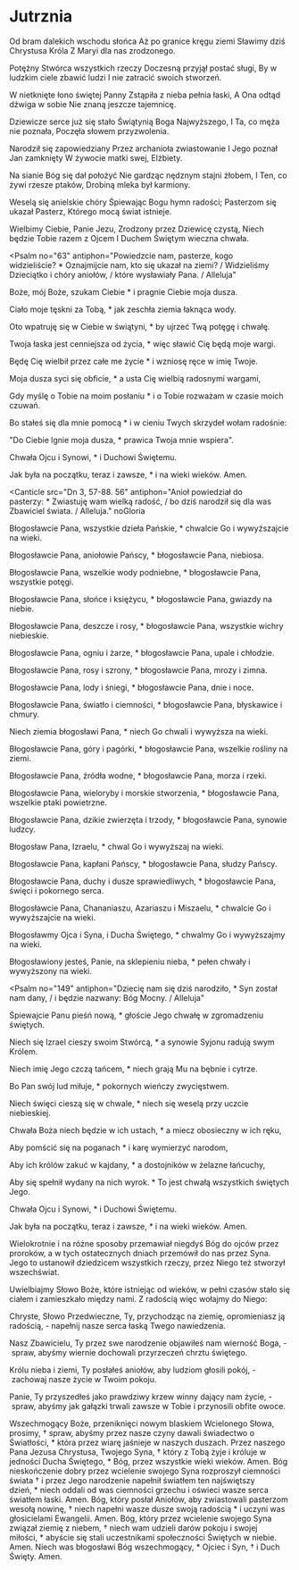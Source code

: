# Jutrznia

<Opening />

<Hymn>

Od bram dalekich wschodu słońca
Aż po granice kręgu ziemi
Sławimy dziś Chrystusa Króla
Z Maryi dla nas zrodzonego.

Potężny Stwórca wszystkich rzeczy
Doczesną przyjął postać sługi,
By w ludzkim ciele zbawić ludzi
I nie zatracić swoich stworzeń.

W nietknięte łono świętej Panny
Zstąpiła z nieba pełnia łaski,
A Ona odtąd dźwiga w sobie
Nie znaną jeszcze tajemnicę.

Dziewicze serce już się stało
Świątynią Boga Najwyższego,
I Ta, co męża nie poznała,
Poczęła słowem przyzwolenia.

Narodził się zapowiedziany
Przez archanioła zwiastowanie
I Jego poznał Jan zamknięty
W żywocie matki swej, Elżbiety.

Na sianie Bóg się dał położyć
Nie gardząc nędznym stajni żłobem,
I Ten, co żywi rzesze ptaków,
Drobiną mleka był karmiony.

Weselą się anielskie chóry
Śpiewając Bogu hymn radości;
Pasterzom się ukazał Pasterz,
Którego mocą świat istnieje.

Wielbimy Ciebie, Panie Jezu,
Zrodzony przez Dziewicę czystą,
Niech będzie Tobie razem z Ojcem
I Duchem Świętym wieczna chwała.

</Hymn>

<Psalm
  no="63"
  antiphon="Powiedzcie nam, pasterze, kogo widzieliście? * Oznajmijcie nam, kto się ukazał na ziemi? / Widzieliśmy Dzieciątko i chóry aniołów, / które wysławiały Pana. / Alleluja"
>

Boże, mój Boże, szukam Ciebie \*
i pragnie Ciebie moja dusza.

Ciało moje tęskni za Tobą, \*
jak zeschła ziemia łaknąca wody.

Oto wpatruję się w Ciebie w świątyni, \*
by ujrzeć Twą potęgę i chwałę.

Twoja łaska jest cenniejsza od życia, \*
więc sławić Cię będą moje wargi.

Będę Cię wielbił przez całe me życie \*
i wzniosę ręce w imię Twoje.

Moja dusza syci się obficie, \*
a usta Cię wielbią radosnymi wargami,

Gdy myślę o Tobie na moim posłaniu \*
i o Tobie rozważam w czasie moich czuwań.

Bo stałeś się dla mnie pomocą \*
i w cieniu Twych skrzydeł wołam radośnie:

"Do Ciebie lgnie moja dusza, \*
prawica Twoja mnie wspiera".

Chwała Ojcu i Synowi, \*
i Duchowi Świętemu.

Jak była na początku, teraz i zawsze, \*
i na wieki wieków. Amen.

</Psalm>

<Canticle
  src="Dn 3, 57-88. 56"
  antiphon="Anioł powiedział do pasterzy: * Zwiastuję wam wielką radość, / bo dziś narodził się dla was Zbawiciel świata. / Alleluja."
  noGloria
>

Błogosławcie Pana, wszystkie dzieła Pańskie, \*
chwalcie Go i wywyższajcie na wieki.

Błogosławcie Pana, aniołowie Pańscy, \*
błogosławcie Pana, niebiosa.

Błogosławcie Pana, wszelkie wody podniebne, \*
błogosławcie Pana, wszystkie potęgi.

Błogosławcie Pana, słońce i księżycu, \*
błogosławcie Pana, gwiazdy na niebie.

Błogosławcie Pana, deszcze i rosy, \*
błogosławcie Pana, wszystkie wichry niebieskie.

Błogosławcie Pana, ogniu i żarze, \*
błogosławcie Pana, upale i chłodzie.

Błogosławcie Pana, rosy i szrony, \*
błogosławcie Pana, mrozy i zimna.

Błogosławcie Pana, lody i śniegi, \*
błogosławcie Pana, dnie i noce.

Błogosławcie Pana, światło i ciemności, \*
błogosławcie Pana, błyskawice i chmury.

Niech ziemia błogosławi Pana, \*
niech Go chwali i wywyższa na wieki.

Błogosławcie Pana, góry i pagórki, \*
błogosławcie Pana, wszelkie rośliny na ziemi.

Błogosławcie Pana, źródła wodne, \*
błogosławcie Pana, morza i rzeki.

Błogosławcie Pana, wieloryby i morskie stworzenia, \*
błogosławcie Pana, wszelkie ptaki powietrzne.

Błogosławcie Pana, dzikie zwierzęta i trzody, \*
błogosławcie Pana, synowie ludzcy.

Błogosław Pana, Izraelu, \*
chwal Go i wywyższaj na wieki.

Błogosławcie Pana, kapłani Pańscy, \*
błogosławcie Pana, słudzy Pańscy.

Błogosławcie Pana, duchy i dusze sprawiedliwych, \*
błogosławcie Pana, święci i pokornego serca.

Błogosławcie Pana, Chananiaszu, Azariaszu i Miszaelu, \*
chwalcie Go i wywyższajcie na wieki.

Błogosławmy Ojca i Syna, i Ducha Świętego, \*
chwalmy Go i wywyższajmy na wieki.

Błogosławiony jesteś, Panie, na sklepieniu nieba, \*
pełen chwały i wywyższony na wieki.

</Canticle>

<Psalm
  no="149"
  antiphon="Dziecię nam się dziś narodziło, * Syn został nam dany, / i będzie nazwany: Bóg Mocny. / Alleluja"
>

Śpiewajcie Panu pieśń nową, \*
głoście Jego chwałę w zgromadzeniu świętych.

Niech się Izrael cieszy swoim Stwórcą, \*
a synowie Syjonu radują swym Królem.

Niech imię Jego czczą tańcem, \*
niech grają Mu na bębnie i cytrze.

Bo Pan swój lud miłuje, \*
pokornych wieńczy zwycięstwem.

Niech święci cieszą się w chwale, \*
niech się weselą przy uczcie niebieskiej.

Chwała Boża niech będzie w ich ustach, \*
a miecz obosieczny w ich ręku,

Aby pomścić się na poganach \*
i karę wymierzyć narodom,

Aby ich królów zakuć w kajdany, \*
a dostojników w żelazne łańcuchy,

Aby się spełnił wydany na nich wyrok. \*
To jest chwałą wszystkich świętych Jego.

Chwała Ojcu i Synowi, \*
i Duchowi Świętemu.

Jak była na początku, teraz i zawsze, \*
i na wieki wieków. Amen.

</Psalm>

<Reading src="Hbr 1, 1-2">
  Wielokrotnie i na różne sposoby przemawiał niegdyś Bóg do ojców przez
  proroków, a w tych ostatecznych dniach przemówił do nas przez Syna. Jego to
  ustanowił dziedzicem wszystkich rzeczy, przez Niego też stworzył wszechświat.
</Reading>

<Responsory
  a="Pan okazał swoje zbawienie."
  b="Alleluja, alleluja."
  c="Na oczach narodów objawił sprawiedliwość swoją."
/>

<Benedictus antiphon="Chwała na wysokościach Bogu, * a na ziemi pokój ludziom, których umiłował. / Alleluja" />

<Intercessions response="Głośmy z weselem: Bóg jest między nami.">

Uwielbiajmy Słowo Boże, które istniejąc od wieków, w pełni czasów stało się ciałem i zamieszkało między nami. Z radością więc wołajmy do Niego:

Chryste, Słowo Przedwieczne, Ty, przychodząc na ziemię, opromieniasz ją radością,
- napełnij nasze serca łaską Twego nawiedzenia.

Nasz Zbawicielu, Ty przez swe narodzenie objawiłeś nam wierność Boga,
- spraw, abyśmy wiernie dochowali przyrzeczeń chrztu świętego.

Królu nieba i ziemi, Ty posłałeś aniołów, aby ludziom głosili pokój,
- zachowaj nasze życie w Twoim pokoju.

Panie, Ty przyszedłeś jako prawdziwy krzew winny dający nam życie,
- spraw, abyśmy jak gałązki trwali zawsze w Tobie i przynosili obfite owoce.

</Intercessions>

<Prayer>
  Wszechmogący Boże, przeniknięci nowym blaskiem Wcielonego Słowa,
  prosimy, † spraw, abyśmy przez nasze czyny dawali świadectwo o
  Światłości, * która przez wiarę jaśnieje w naszych duszach. Przez naszego Pana
  Jezusa Chrystusa, Twojego Syna, † który z Tobą żyje i króluje w jedności Ducha
  Świętego, * Bóg, przez wszystkie wieki wieków. Amen.
</Prayer>

<Dismissal>
  <K>
    Bóg nieskończenie dobry przez wcielenie swojego Syna rozproszył ciemności
    świata † i przez Jego narodzenie napełnił światłem ten najświętszy
    dzień, * niech oddali od was ciemności grzechu i oświeci wasze serca
    światłem łaski.
  </K>
  <W>Amen.</W>
  <K>
    Bóg, który posłał Aniołów, aby zwiastowali pasterzom wesołą nowinę, † niech
    napełni wasze dusze swoją radością * i uczyni was głosicielami Ewangelii.
  </K>
  <W>Amen.</W>
  <K>
    Bóg, który przez wcielenie swojego Syna związał ziemię z niebem, † niech wam
    udzieli darów pokoju i swojej miłości, * abyście się stali uczestnikami
    społeczności Świętych w niebie.
  </K>
  <W>Amen.</W>
  <K>Niech was błogosławi Bóg wszechmogący, * Ojciec i Syn, † i Duch Święty.</K>
  <W>Amen.</W>
</Dismissal>
